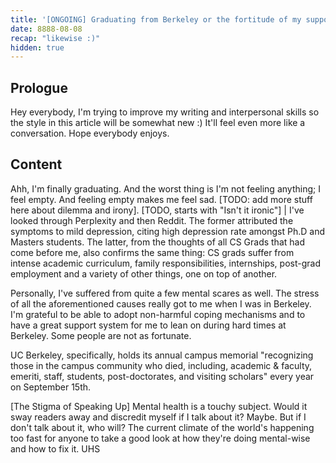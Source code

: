 ```yaml
---
title: '[ONGOING] Graduating from Berkeley or the fortitude of my support system?'
date: 8888-08-08
recap: "likewise :)"
hidden: true
---
```


## Prologue
Hey everybody, I'm trying to improve my writing and interpersonal skills so the style in this article will be
somewhat new :) It'll feel even more like a conversation. Hope everybody enjoys.


## Content

Ahh, I'm finally graduating. And the worst thing is I'm not feeling anything; I feel empty. And feeling empty
makes me feel sad. [TODO: add more stuff here about dilemma and irony]. [TODO, starts with "Isn't it ironic"]
|
I've looked through Perplexity and then Reddit. The former attributed the symptoms to mild depression, citing high
depression rate amongst Ph.D and Masters students. The latter, from the thoughts of all CS Grads that had come
before me, also confirms the same thing: CS grads suffer from intense academic curriculum, family responsibilities,
internships, post-grad employment and a variety of other things, one on top of another.


Personally, I've suffered from quite a few mental scares as well. The stress of all the aforementioned causes really got to me when I was in Berkeley.
I'm grateful to be able to adopt non-harmful
coping mechanisms and to have a great support system for me to lean on during hard times at Berkeley. Some people
are not as fortunate.

UC Berkeley, specifically, holds its annual campus memorial "recognizing those in the campus community who died,
including, academic & faculty, emeriti, staff, students, post-doctorates, and visiting scholars" every year on
September 15th.


[The Stigma of Speaking Up]
Mental health is a touchy subject. Would it sway readers away and discredit myself if I talk about it? Maybe.
But if I don't talk about it, who will? The current climate of the world's happening too fast for anyone to take a
good look at how they're doing mental-wise and how to fix it. UHS

